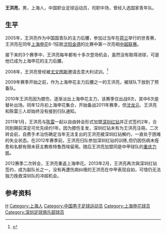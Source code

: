 {{Otheruses|other=名为王洪亮的其他人物|王元爽}}
{{noteta|G1=足球}}
{{Football player infobox
| playername = 王洪亮
| image = 
| fullname = 王洪亮
| englishfullname = Wang Hongliang
| nickname =
| dateofbirth = {{birth date and age|1985|1|14}}
| height = {{height|m=1.74}}
| countryofbirth = {{CHN}}
| cityofbirth = [[上海|上海]]
| currentclub = 
| clubnumber = 
| position = 中场
| youthyears = <br/>2002年
| youthclubs = [[上海有线02|上海有线02]]<br/>[[上海申花|上海申花]]
| years = 2005-2010年<br/>2012年<br>2012年<br>2013-2014年
| clubs = [[上海申花|上海申花]]<br/>[[重庆力帆|重庆力帆]]<br/>[[上海申花|上海申花]]<br>[[深圳红钻|深圳红钻]]
| caps(goals)= 60 (1)<br>2 (0)<br>0 (0)<br>43 (2)
| nationalyears =
| nationalteam =
| nationalcaps(goals) =
| pcupdate = 2014-9-20
}}
'''王洪亮'''{{BD|1985年|1月14日|||W}}，男，上海人，中国职业足球运动员，司职中场，曾经入选国家青年队。

== 生平 ==
2005年，王洪亮作为中国国青队的主力后腰，参加过当年在[[荷兰|荷兰]]举行的世青赛，王洪亮在同年[[上海申花|上海申花]]6-1狂胜[[沈阳金德|沈阳金德]]的比赛中第一次亮相[[中超联赛|中超联赛]]。

接下来的3个赛季中，王洪亮每年都有十多次登场机会，虽然没有取得进球，可是他已成为上海申花的主力后腰。

2008年，王洪亮曾经被[[尤文图斯|尤文图斯]]邀请去意大利试训。<ref>{{cite news|url=http://www.shenhuafc.com.cn/newsDetail.htm?bd18732419f03ee2011a46edd01d0058|title=王洪亮：奥运不是挫折 赴都灵也要精彩|publisher=新浪体育|date=2008-06-02|accessdate=2008-08-24|archive-date=2008-12-05|archive-url=https://web.archive.org/web/20081205185141/http://www.shenhuafc.com.cn/newsDetail.htm?bd18732419f03ee2011a46edd01d0058|dead-url=no}}</ref>

2009年赛季开始之前，作为上海申花主力后腰之一的王洪亮，被球队下放到了预备队。

2010年王洪亮因为膝伤，逐渐淡出上海申花主力，该赛季仅出战9次，其中8次是替补出场。同年12月初上海申花集合，开始备战2011年赛季，但[[沈龙元|沈龙元]]、王洪亮和陈雷三人却始终没有接到归队通知。

2011年1月，王洪亮与[[陈雷_(足球运动员)|陈雷]]一起以自由转会形式加盟[[深圳红钻|深圳红钻]]并正式签约2年，合同到期前深足可优先续约1年。因为膝伤复发，深圳红钻未有为王洪亮注冊。二次转会前，自费手术治伤确定当年无法复出的王洪亮被深圳红钻解约，一直处于困难的失业状态。在2012年赛季前，王洪亮归队参加深圳红钻的训练,但仍因伤病未痊愈和名额有限未获主教练特鲁西埃留用。随后王洪亮加盟同是中甲球队的[[重庆力帆|重庆力帆]]。

2012赛季二次转会，王洪亮重返上海申花。2013年2月，王洪亮再次與深圳红钻签约，成为副队长之一，没有再遭伤病纠缠的王洪亮在中甲表现自如，可惜仍无法独力挽救深圳队的冲超机会。

== 参考资料 ==
{{reflist}}

{{2010年中超分类名单上海}}
{{2012年中甲分类名单力帆}}
{{2012年中超分类名单上海}}
{{2013年中甲分类名单深圳}}
{{2014年中甲分类名单深圳}}

{{Authority control}}

{{DEFAULTSORT:WANG Hongliang}}
[[Category:王姓|H]]
[[Category:上海人|Category:上海人]]
[[Category:中国男子足球运动员|Category:中国男子足球运动员]]
[[Category:上海申花球员|Category:上海申花球员]]
[[Category:深圳足球俱乐部球员|Category:深圳足球俱乐部球员]]